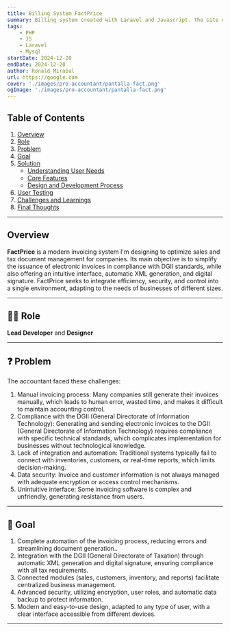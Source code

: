 ```yaml
---
title: Billing System FactPrice
summary: Billing system created with Laravel and Javascript. The site offers accounting, billing, accounts receivable, and electronic invoicing services in communication with the Dominican Republic's General Directorate of Information Technology (DGII).
tags:
    - PHP
    - JS
    - Laravel
    - Mysql
startDate: 2024-12-20
endDate: 2024-12-20
author: Ronald Mirabal
url: https://google.com
cover: './images/pro-accountant/pantalla-fact.png'
ogImage: './images/pro-accountant/pantalla-fact.png'
---
```


## Table of Contents
1. [Overview](#overview)
2. [Role](#role)
3. [Problem](#problem)
4. [Goal](#goal)
5. [Solution](#solution)
    - [Understanding User Needs](#understanding-user-needs)
    - [Core Features](#core-features)
    - [Design and Development Process](#design-and-development-process)
6. [User Testing](#user-testing)
7. [Challenges and Learnings](#challenges-and-learnings)
8. [Final Thoughts](#final-thoughts)

---

## Overview
**FactPrice** is a modern invoicing system I'm designing to optimize sales and tax document management for companies. Its main objective is to simplify the issuance of electronic invoices in compliance with DGII standards, while also offering an intuitive interface, automatic XML generation, and digital signature. FactPrice seeks to integrate efficiency, security, and control into a single environment, adapting to the needs of businesses of different sizes.

---

## 👨‍💻 Role
**Lead Developer** and **Designer**

---

## ❓ Problem
The accountant faced these challenges:
1. Manual invoicing process: Many companies still generate their invoices manually, which leads to human error, wasted time, and makes it difficult to maintain accounting control.
2. Compliance with the DGII (General Directorate of Information Technology): Generating and sending electronic invoices to the DGII (General Directorate of Information Technology) requires compliance with specific technical standards, which complicates implementation for businesses without technological knowledge.
3. Lack of integration and automation: Traditional systems typically fail to connect with inventories, customers, or real-time reports, which limits decision-making.
4. Data security: Invoice and customer information is not always managed with adequate encryption or access control mechanisms.
5. Unintuitive interface: Some invoicing software is complex and unfriendly, generating resistance from users.

---

## 🎯 Goal
1. Complete automation of the invoicing process, reducing errors and streamlining document generation..
2. Integration with the DGII (General Directorate of Taxation) through automatic XML generation and digital signature, ensuring compliance with all tax requirements.
3. Connected modules (sales, customers, inventory, and reports) facilitate centralized business management.
4. Advanced security, utilizing encryption, user roles, and automatic data backup to protect information.
5. Modern and easy-to-use design, adapted to any type of user, with a clear interface accessible from different devices.

---

